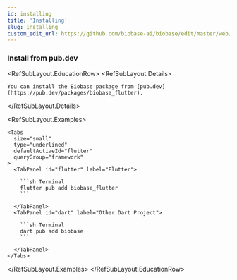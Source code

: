 ```yaml
---
id: installing
title: 'Installing'
slug: installing
custom_edit_url: https://github.com/biobase-ai/biobase/edit/master/web/spec/biobase.yml
---
```


### Install from pub.dev

<RefSubLayout.EducationRow>
  <RefSubLayout.Details>

    You can install the Biobase package from [pub.dev](https://pub.dev/packages/biobase_flutter).

  </RefSubLayout.Details>

  <RefSubLayout.Examples>

    <Tabs
      size="small"
      type="underlined"
      defaultActiveId="flutter"
      queryGroup="framework"
    >
      <TabPanel id="flutter" label="Flutter">

        ```sh Terminal
        flutter pub add biobase_flutter
        ```

      </TabPanel>
      <TabPanel id="dart" label="Other Dart Project">

        ```sh Terminal
        dart pub add biobase
        ```

      </TabPanel>
    </Tabs>

  </RefSubLayout.Examples>
</RefSubLayout.EducationRow>
